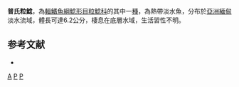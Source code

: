 {{Speciesbox 
| taxon = Akysis prashadi
| status = DD
| status_system = IUCN3.1
| authority = [[Hora|Hora]], 1936
| synonyms = *''Akysis variegatus variegatus'', Prashad & Mukerji, 1929
}}
'''普氏粒鯰'''，為[[輻鰭魚綱|輻鰭魚綱]][[鯰形目|鯰形目]][[粒鯰科|粒鯰科]]的其中一[[種|種]]，為熱帶淡水魚，分布於[[亞洲|亞洲]][[緬甸|緬甸]]淡水流域，體長可達6.2公分，棲息在底層水域，生活習性不明。

==参考文献==
*{{FishBase_species|genus=Akysis|species=prashadi|year=2015|month=2}}

{{Taxonbar}}

[[Category:1936年描述的鱼类|A]]
[[Category:IUCN红色名录数据缺乏物种|P]]
[[Category:粒鯰屬|P]]